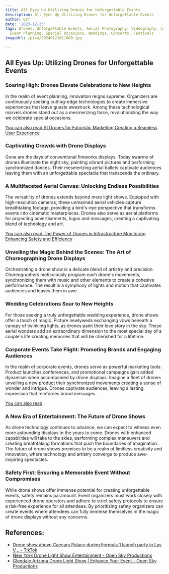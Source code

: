 ```yaml
---
title: All Eyes Up Utilizing Drones for Unforgettable Events
description: All Eyes Up Utilizing Drones for Unforgettable Events
author: Usf
date: '2023-12-25'
tags: Drones, Unforgettable Events, Aerial Photography, Videography, Live Streaming,
  Event Planning, Special Occasions, Weddings, Concerts, Festivals
imageUrl: /pixa/20240121011000.jpg

---
```

## All Eyes Up: Utilizing Drones for Unforgettable Events

### Soaring High: Drones Elevate Celebrations to New Heights

In  the realm of event planning, innovation reigns supreme. Organizers are continuously seeking cutting-edge technologies to create immersive experiences that leave guests awestruck. Among these technological marvels drones stand out as a mesmerizing force, revolutionizing the way we celebrate special occasions.

[You  can also read AI Drones for Futuristic Marketing Creating a Seamless User Experience](AI%20Drones%20for%20Futuristic%20Marketing%20Creating%20a%20Seamless%20User%20Experience)


### Captivating Crowds with Drone Displays

Gone are the days of conventional fireworks displays. Today swarms of drones illuminate  the night sky,  painting vibrant pictures and performing synchronized  dances. Their mesmerizing aerial ballets captivate audiences  leaving them with an unforgettable spectacle that transcends the ordinary.

### A Multifaceted  Aerial Canvas: Unlocking Endless Possibilities

The versatility  of drones extends beyond mere light shows. Equipped with high-resolution cameras, these unmanned aerial vehicles capture breathtaking  footage, providing a bird's-eye  perspective that transforms events into cinematic  masterpieces. Drones also serve as aerial platforms for projecting advertisements, logos and messages, creating  a captivating blend of technology and art.

[You can also read The Power of Drones in Infrastructure Monitoring  Enhancing Safety and Efficiency](The%20Power%20of%20Drones%20in%20Infrastructure%20Monitoring%20Enhancing%20Safety%20and%20Efficiency)


### Unveiling  the Magic Behind the Scenes: The Art of Choreographing Drone  Displays

Orchestrating a drone show is a delicate blend of artistry and precision. Choreographers meticulously program  each drone's movements, synchronizing them with music and other elements to create a cohesive performance.  The result is a symphony of lights  and motion that captivates audiences and leaves them in awe.

### Wedding Celebrations Soar to New Heights

For  those seeking  a truly unforgettable wedding experience, drone shows offer a touch  of magic. Picture newlyweds exchanging vows beneath a canopy of twinkling lights, as drones paint their love story in the sky. These aerial wonders  add an extraordinary  dimension  to the most special day of a couple's life creating memories that will be cherished for a lifetime.

### Corporate Events Take Flight: Promoting Brands and Engaging Audiences

In the  realm of  corporate events, drones serve as powerful marketing tools. Product launches conferences, and promotional campaigns  gain added dynamism  when accompanied by drone displays.  Imagine a fleet of drones unveiling a  new product their synchronized movements creating  a  sense of wonder and intrigue. Drones  captivate audiences, leaving a lasting impression that reinforces brand messages.

[You can also read ]()


### A New  Era  of Entertainment: The Future of Drone Shows

As drone technology continues to advance, we  can  expect to witness even  more astounding displays in the years to come. Drones with enhanced  capabilities will  take  to the skies, performing complex maneuvers  and creating breathtaking formations that push the boundaries of imagination. The future of drone shows promises  to be a realm of limitless creativity  and innovation, where technology and artistry converge  to  produce awe-inspiring spectacles.

### Safety First: Ensuring a Memorable Event Without Compromises

While drone shows offer immense potential for creating unforgettable  events,  safety remains paramount. Event organizers must work closely with experienced  drone operators and adhere to strict safety protocols to ensure a risk-free experience for all attendees.  By prioritizing safety organizers can create events where attendees can fully immerse themselves in the magic  of drone displays without any concerns.

## References:
- [Drone show above Caecars Palace during Formula 1 launch party in Las V... - TikTok](https://www.tiktok.com/@dronestories.show/video/7162856987552779526)
- [New York Drone Light Show Entertainment - Open Sky Productions](https://openskypro.com/new-york-drone-light-shows/)
- [Glendale Arizona Drone Light Show | Enhance Your Event - Open Sky Productions](https://openskypro.com/glendale-drone-light-shows/)

